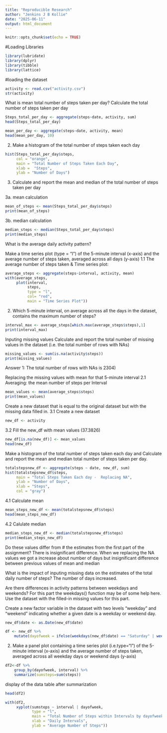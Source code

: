 ```yaml
---
title: "Reproducible Research"
author: "Jenkins J B Kollie"
date: "2025-06-11"
output: html_document
---
```


```r
knitr::opts_chunk$set(echo = TRUE)
```

#Loading Libraries

```r
library(lubridate)
library(dplyr)
library(tibble)
library(lattice)
```

#loading the dataset
```r
activity <- read.csv("activity.csv")
str(activity)
```

What is mean total number of steps taken per day?
Calculate the total number of steps taken per day
```r
Steps_total_per_day <- aggregate(steps~date, activity, sum)
head(Steps_total_per_day)
```

```r
mean_per_day <- aggregate(steps~date, activity, mean)
head(mean_per_day, 10)
```

2. Make a histogram of the total number of steps taken each day

```r
hist(Steps_total_per_day$steps,
     col = "orange",
     main = "Total Number of Steps Taken Each Day", 
     xlab =  "Steps",
     ylab = "Number of Days")  

```

3. Calculate and report the mean and median of the total number of steps taken per day

3a. mean calculation

```r
mean_of_steps <- mean(Steps_total_per_day$steps)
print(mean_of_steps)
```

3b. median calculation
```r
median_steps <- median(Steps_total_per_day$steps)
print(median_steps)
```

What is the average daily activity pattern?

Make a time series plot (type = “l”) of the 5-minute interval (x-axis) and the average number of steps taken, averaged across all days (y-axis)
1.1 The average number of steps taken & Time series plot:
```r
average_steps <- aggregate(steps~interval, activity, mean)
with(average_steps,
     plot(interval,
          steps,
          type = "l",
          col= "red",
          main = "Time Series Plot"))
```

2. Which 5-minute interval, on average across all the days in the dataset, contains the maximum number of steps?

```r
interval_max <- average_steps[which.max(average_steps$steps),1]
print(interval_max)

```


Inputing missing values
Calculate and report the total number of missing values in the dataset (i.e. the total number of rows with NAs)

```r
missing_values <- sum(is.na(activity$steps))
print(missing_values)
```

Answer 1: The total number of rows with NAs is 2304)

Replacing the missing values with mean for that 5-minute interval
2.1 Averaging: the mean number of steps per Interval

```r
mean_values <- mean(average_steps$steps)
print(mean_values)
```

Create a new dataset that is equal to the original dataset but with the missing data filled in.
3.1 Create a new dataset


```r
new_df <- activity

```

3.2 Fill the new_df with mean values (37.3826)


```r

new_df[is.na(new_df)] <- mean_values
head(new_df)

```

Make a histogram of the total number of steps taken each day and Calculate
and report the mean and median total number of steps taken per day.

```r
totalstepsnew_df <- aggregate(steps ~ date, new_df, sum)
hist(totalstepsnew_df$steps,
     main = "Total Steps Taken Each day -  Replacing NA",
     ylab = "Number of Days",
     xlab = "Steps",
     col = "gray")

```


4.1 Calculate mean

```r
mean_steps_new_df <- mean(totalstepsnew_df$steps)
head(mean_steps_new_df)

```

4.2 Calulate median

```r
median_steps_new_df <- median(totalstepsnew_df$steps)
print(median_steps_new_df)


```



Do these values differ from # the estimates from the first part of the assignment? There is insignificant difference. When we replacing the NA values we got a increase about number of days but insignificant difference between previous values of mean and median

What is the impact of inputing missing data on the estimates of the total daily number of steps? The number of days increased.

Are there differences in activity patterns between weekdays and weekends? For this part the weekdays() function may be of some help here. Use the dataset with the filled-in missing values for this part.

Create a new factor variable in the dataset with two levels “weekday” and “weekend” indicating whether a given date is a weekday or weekend day.


```r
new_df$date <- as.Date(new_df$date)

df <- new_df %>%
    mutate(dayofweek = ifelse(weekdays(new_df$date) == "Saturday" | weekdays(new_df$date) == "Sunday","weekend","weekday"))


```


2. Make a panel plot containing a time series plot (i.e.type=“l”) of the 5-minute interval (x-axis) and the average number of steps taken, averaged across all weekday days or weekend days (y-axis)

```r
df2<-df %>%
    group_by(dayofweek, interval) %>%
    summarize(sumsteps=sum(steps))
```

display of the data table after summarization
```r
head(df2)
```


```r
with(df2,
     xyplot(sumsteps ~ interval | dayofweek, 
            type = "l",      
            main = "Total Number of Steps within Intervals by dayofweek",
            xlab = "Daily Intervals",
            ylab = "Average Number of Steps"))
```
